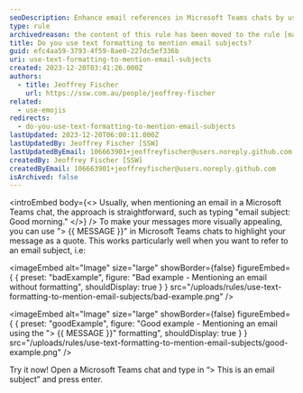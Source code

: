 ```yaml
---
seoDescription: Enhance email references in Microsoft Teams chats by using text formatting to mention subjects.
type: rule
archivedreason: the content of this rule has been moved to the rule [make-the-communication-more-efficient-by-referring-back-to-a-subject-of-an-email](/rules/make-the-communication-more-efficient-by-referring-back-to-a-subject-of-an-email)
title: Do you use text formatting to mention email subjects?
guid: efc4aa59-3793-4f59-8ae0-227dc5ef336b
uri: use-text-formatting-to-mention-email-subjects
created: 2023-12-20T03:41:26.000Z
authors:
  - title: Jeoffrey Fischer
    url: https://ssw.com.au/people/jeoffrey-fischer
related:
  - use-emojis
redirects:
  - do-you-use-text-formatting-to-mention-email-subjects
lastUpdated: 2023-12-20T06:00:11.000Z
lastUpdatedBy: Jeoffrey Fischer [SSW]
lastUpdatedByEmail: 106663901+jeoffreyfischer@users.noreply.github.com
createdBy: Jeoffrey Fischer [SSW]
createdByEmail: 106663901+jeoffreyfischer@users.noreply.github.com
isArchived: false
---
```


<introEmbed
  body={<>
Usually, when mentioning an email in a Microsoft Teams chat, the approach is straightforward, such as typing "email subject: Good morning."
  </>}
/>
To make your messages more visually appealing, you can use "> &#123;&#123; MESSAGE &#125;&#125;" in Microsoft Teams chats to highlight your message as a quote. This works particularly well when you want to refer to an email subject, i.e:

<imageEmbed
  alt="Image"
  size="large"
  showBorder={false}
  figureEmbed={ {
    preset: "badExample",
    figure: "Bad example - Mentioning an email without formatting",
    shouldDisplay: true
  } }
  src="/uploads/rules/use-text-formatting-to-mention-email-subjects/bad-example.png"
/>

<imageEmbed
  alt="Image"
  size="large"
  showBorder={false}
  figureEmbed={ {
    preset: "goodExample",
    figure: "Good example - Mentioning an email using the \"> &#123;&#123; MESSAGE &#125;&#125;\" formatting",
    shouldDisplay: true
  } }
  src="/uploads/rules/use-text-formatting-to-mention-email-subjects/good-example.png"
/>

Try it now! Open a Microsoft Teams chat and type in “> This is an email subject” and press enter.

